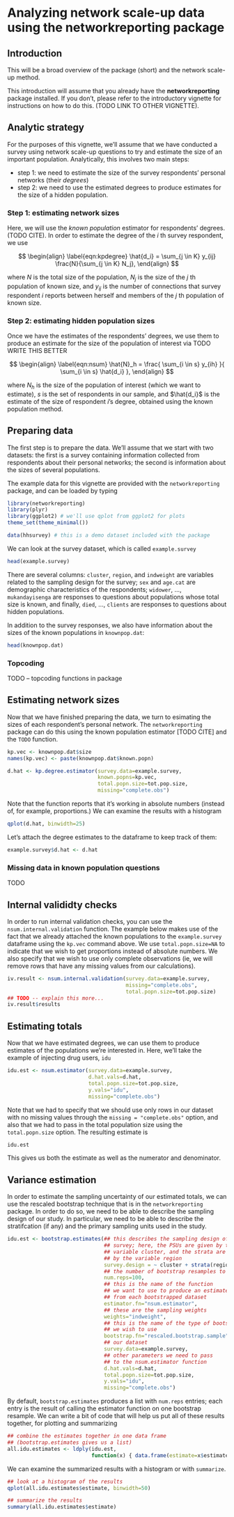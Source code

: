 Analyzing network scale-up data using the **networkreporting** package
=====================================================================
<!--
%\VignetteEngine{knitr}
%\VignetteIndexEntry{network scale-up}
-->

Introduction
------------

This will be a broad overview of the package (short) and the network scale-up method.

This introduction will assume that you already have the **networkreporting** package installed. If you don't, please refer to the introductory vignette for instructions on how to do this. (TODO LINK TO OTHER VIGNETTE).


Analytic strategy
-----------------

For the purposes of this vignette, we'll assume that we have conducted a survey using network scale-up questions to try and estimate the size of an important population.  Analytically, this involves two main steps: 

* step 1: we need to estimate the size of the survey respondents' personal networks (their *degrees*)
* step 2: we need to use the estimated degrees to produce estimates for the size of a hidden population.

### Step 1: estimating network sizes

Here, we will use the *known population* estimator for respondents' degrees. (TODO CITE). In order to estimate the degree of the $i$ th survey respondent, we use

$$
\begin{align}
\label{eqn:kpdegree}
\hat{d_i} = \sum_{j \in K} y_{ij} \frac{N}{\sum_{j \in K} N_j},
\end{align}
$$

\noindent where $N$ is the total size of the population, $N_j$ is the size of the $j$ th population of known size, and $y_{ij}$ is the number of connections that survey respondent $i$ reports between herself and members of the $j$ th population of known size.

### Step 2: estimating hidden population sizes

Once we have the estimates of the respondents' degrees, we use them to produce an estimate for the size of the population of interest via TODO WRITE THIS BETTER

$$
\begin{align}
\label{eqn:nsum}
\hat{N}_h = \frac{ \sum_{i \in s} y_{ih} }{ \sum_{i \in s} \hat{d_i} },
\end{align}
$$

\noindent where $N_h$ is the size of the population of interest (which we want to estimate), $s$ is the set of respondents in our sample, and $\hat{d_i}$ is the estimate of the size of respondent $i$'s degree, obtained using the known population method.

Preparing data
--------------
The first step is to prepare the data.  We'll assume that we start with two datasets: the first is a survey containing information collected from respondents about their personal networks; the second is information about the sizes of several populations.

The example data for this vignette are provided with the `networkreporting` package, and can be loaded by typing

```r
library(networkreporting)
library(plyr)
library(ggplot2) # we'll use qplot from ggplot2 for plots
theme_set(theme_minimal())

data(hhsurvey) # this is a demo dataset included with the package
```

We can look at the survey dataset, which is called `example.survey`

```r
head(example.survey)
```

There are several columns: `cluster`, `region`, and `indweight` are variables related to the sampling design for the survey; `sex` and `age.cat` are demographic characteristics of the respondents; `widower`, ..., `mukandayisenga` are responses to questions about populations whose total size is known, and finally, `died`, ..., `clients` are responses to questions about hidden populations.

In addition to the survey responses, we also have information about the sizes of the known populations in `knownpop.dat`:

```r
head(knownpop.dat)
```

### Topcoding

TODO -- topcoding functions in package

Estimating network sizes
------------------------

Now that we have finished preparing the data, we turn to esimating the sizes of each respondent's personal network.  The `networkreporting` package can do this using the known population estimator [TODO CITE] and the `TODO` function.

```r
kp.vec <- knownpop.dat$size
names(kp.vec) <- paste(knownpop.dat$known.popn)

d.hat <- kp.degree.estimator(survey.data=example.survey,
                             known.popns=kp.vec,
                             total.popn.size=tot.pop.size,
                             missing="complete.obs")
```

Note that the function reports that it's working in absolute numbers (instead of, for example, proportions.)  We can examine the results with a histogram

```r
qplot(d.hat, binwidth=25)
```

Let's attach the degree estimates to the dataframe to keep track of them:

```r
example.survey$d.hat <- d.hat
```

### Missing data in known population questions

TODO

Internal valididty checks
-------------------------

In order to run internal validation checks, you can use the
`nsum.internal.validation` function. The example below makes use of the fact
that we already attached the known populations to the `example.survey`
dataframe using the `kp.vec` command above. We use `total.popn.size=NA` to indicate
that we wish to get proportions instead of absolute numbers. We also specify that we wish to use only complete observations (ie, we will remove rows that have any missing values from our calculations).

```r
iv.result <- nsum.internal.validation(survey.data=example.survey,
                                      missing="complete.obs",
                                      total.popn.size=tot.pop.size)
## TODO -- explain this more...
iv.result$results

```

Estimating totals
-----------------

Now that we have estimated degrees, we can use them to produce estimates of the populations we're interested in. Here, we'll take the example of injecting drug users, `idu`

```r
idu.est <- nsum.estimator(survey.data=example.survey,
                          d.hat.vals=d.hat,
                          total.popn.size=tot.pop.size,
                          y.vals="idu",
                          missing="complete.obs")
```

Note that we had to specify that we should use only rows in our dataset with no missing values through the `missing = "complete.obs"` option, and also that we had to pass in the total population size using the `total.popn.size` option. The resulting estimate is

```r
idu.est
```

This gives us both the estimate as well as the numerator and denominator.

Variance estimation
-------------------

In order to estimate the sampling uncertainty of our estimated totals, we can use the rescaled bootstrap technique that is in the `networkreporting` package. In order to do so, we need to be able to describe the sampling design of our study. In particular, we need to be able to describe the stratifcation (if any) and the primary sampling units used in the study.

```r
idu.est <- bootstrap.estimates(## this describes the sampling design of the
                               ## survey; here, the PSUs are given by the
                               ## variable cluster, and the strata are given
                               ## by the variable region
                               survey.design = ~ cluster + strata(region),
                               ## the number of bootstrap resamples to obtain
                               num.reps=100,
                               ## this is the name of the function
                               ## we want to use to produce an estimate
                               ## from each bootstrapped dataset
                               estimator.fn="nsum.estimator",
                               ## these are the sampling weights
                               weights="indweight",
                               ## this is the name of the type of bootstrap
                               ## we wish to use
                               bootstrap.fn="rescaled.bootstrap.sample",
                               ## our dataset
                               survey.data=example.survey,
                               ## other parameters we need to pass
                               ## to the nsum.estimator function
                               d.hat.vals=d.hat,
                               total.popn.size=tot.pop.size,
                               y.vals="idu",
                               missing="complete.obs")
```

By default, `bootstrap.estimates` produces a list with `num.reps` entries; each entry is the result of calling the estimator function on one bootstrap resample.  We can write a bit of code that will help us put all of these results together, for plotting and summarizing

```r
## combine the estimates together in one data frame
## (bootstrap.estimates gives us a list)
all.idu.estimates <- ldply(idu.est,
                           function(x) { data.frame(estimate=x$estimate) })
```

We can examine the summarized results with a histogram or with `summarize`.

```r
## look at a histogram of the results
qplot(all.idu.estimates$estimate, binwidth=50)

## summarize the results
summary(all.idu.estimates$estimate)
```







